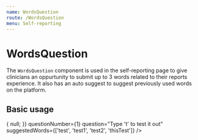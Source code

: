 ```yaml
---
name: WordsQuestion
route: /WordsQuestion
menu: Self-reporting
---
```



# WordsQuestion

The `WordsQuestion` component is used in the self-reporting page to give clinicians an oppurtunity to submit up to 3 words related to their
reports experience. It also has an auto suggest to suggest previously used words on the platform.

<Props of={WordsQuestion} />

## Basic usage

<Playground>
  <WordsQuestion
    onChange={value => {
      null;
    }}
    questionNumber={1}
    question="Type 't' to test it out"
    suggestedWords={['test', 'test1', 'test2', 'thisTest']}
  />
</Playground>
